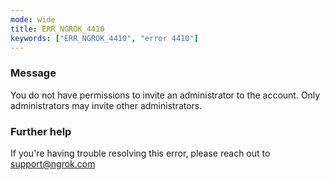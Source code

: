 ```yaml
---
mode: wide
title: ERR_NGROK_4410
keywords: ["ERR_NGROK_4410", "error 4410"]
---
```


### Message

You do not have permissions to invite an administrator to the account. Only administrators may invite other administrators.

### Further help

If you're having trouble resolving this error, please reach out to [support@ngrok.com](mailto:support@ngrok.com?subject=Help%20with%20ERR_NGROK_4410)
